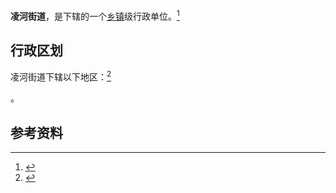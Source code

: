 {{中国乡级行政区|21/13/02/004/000}}

'''凌河街道'''，是{{PRC admin/fullname|21/13/02/004/000|3}}下辖的一个[[乡镇|乡镇]]级行政单位。<ref>{{PRC admin/ref sgc|{{PRC admin/parent|21/13/02/004/000}}}}</ref>

== 行政区划 ==

凌河街道下辖以下地区：<ref>{{PRC admin/ref sgc|21/13/02/004/000}}</ref>

{{PRC admin/children|21/13/02/004/000}}。

== 参考资料 ==

{{reflist}}

{{行政区划小作品}}
{{PRC admin/navcat|21/13/02/004/000}}